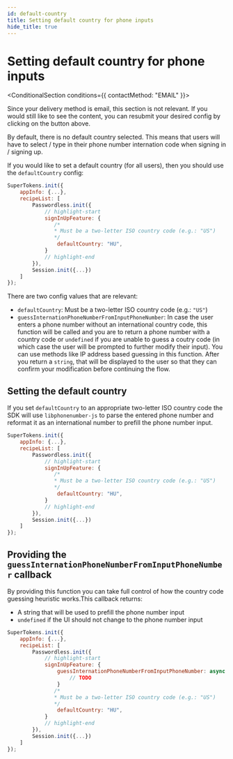 ```yaml
---
id: default-country
title: Setting default country for phone inputs
hide_title: true
---
```




# Setting default country for phone inputs

<PasswordlessFrontendForm>

<ConditionalSection conditions={{
    contactMethod: "EMAIL"
}}>

Since your delivery method is email, this section is not relevant. If you would still like to see the content, you can resubmit your desired config by clicking on the button above.

</ConditionalSection>
<ConditionalSection conditions={{
    contactMethod: "PHONE"
}}>

By default, there is no default country selected. This means that users will have to select / type in their phone number internation code when signing in / signing up.

If you would like to set a default country (for all users), then you should use the `defaultCountry` config:

<FrontendSDKTabs>
<TabItem value="reactjs">

```jsx
SuperTokens.init({
    appInfo: {...},
    recipeList: [
        Passwordless.init({
            // highlight-start
            signInUpFeature: {
               /*
               * Must be a two-letter ISO country code (e.g.: "US")
               */
                defaultCountry: "HU",
            }
            // highlight-end
        }),
        Session.init({...})
    ]
});
```

</TabItem>
</FrontendSDKTabs>


</ConditionalSection>
<ConditionalSection conditions={{
    contactMethod: "EMAIL_OR_PHONE"
}}>

There are two config values that are relevant:
- `defaultCountry`: Must be a two-letter ISO country code (e.g.: `"US"`)
- `guessInternationPhoneNumberFromInputPhoneNumber`: In case the user enters a phone number without an international country code, this function will be called and you are to return a phone number with a country code or `undefined` if you are unable to guess a coutry code (in which case the user will be prompted to further modify their input). You can use methods like IP address based guessing in this function. After you return a `string`, that will be displayed to the user so that they can confirm your modification before continuing the flow.

## Setting the default country

If you set `defaultCountry` to an appropriate two-letter ISO country code the SDK will use `libphonenumber-js` to parse the entered phone number and reformat it as an international number to prefill the phone number input.

<FrontendSDKTabs>
<TabItem value="reactjs">

```jsx
SuperTokens.init({
    appInfo: {...},
    recipeList: [
        Passwordless.init({
            // highlight-start
            signInUpFeature: {
               /*
               * Must be a two-letter ISO country code (e.g.: "US")
               */
                defaultCountry: "HU",
            }
            // highlight-end
        }),
        Session.init({...})
    ]
});
```

</TabItem>
</FrontendSDKTabs>

## Providing the `guessInternationPhoneNumberFromInputPhoneNumber` callback

By providing this function you can take full control of how the country code guessing heuristic works.This callback returns:
- A string that will be used to prefill the phone number input
- `undefined` if the UI should not change to the phone number input


<FrontendSDKTabs>
<TabItem value="reactjs">

```jsx
SuperTokens.init({
    appInfo: {...},
    recipeList: [
        Passwordless.init({
            // highlight-start
            signInUpFeature: {
                guessInternationPhoneNumberFromInputPhoneNumber: async (inputPhoneNumber, defaultCountryFromConfig) => {
                    // TODO
                }
               /*
               * Must be a two-letter ISO country code (e.g.: "US")
               */
                defaultCountry: "HU",
            }
            // highlight-end
        }),
        Session.init({...})
    ]
});
```

</TabItem>
</FrontendSDKTabs>

</ConditionalSection>

</PasswordlessFrontendForm>
